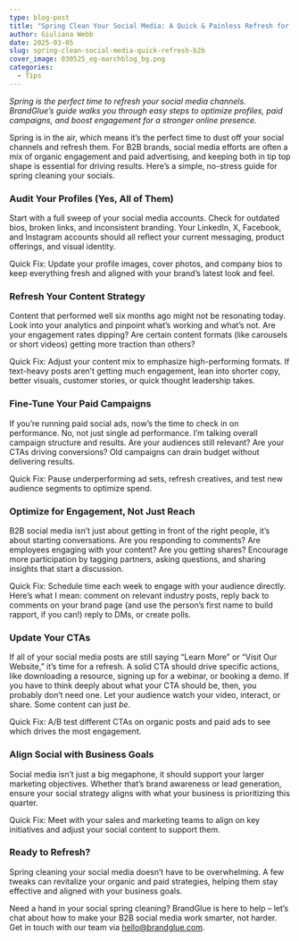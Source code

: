 ```yaml
---
type: blog-post
title: "Spring Clean Your Social Media: A Quick & Painless Refresh for B2Bs"
author: Giuliana Webb
date: 2025-03-05
slug: spring-clean-social-media-quick-refresh-b2b
cover_image: 030525_eg-marchblog_bg.png
categories:
  - Tips
---
```

*Spring is the perfect time to refresh your social media channels. BrandGlue’s guide walks you through easy steps to optimize profiles, paid campaigns, and boost engagement for a stronger online presence.*

Spring is in the air, which means it’s the perfect time to dust off your social channels and refresh them. For B2B brands, social media efforts are often a mix of organic engagement and paid advertising, and keeping both in tip top shape is essential for driving results. Here’s a simple, no-stress guide for spring cleaning your socials.

### Audit Your Profiles (Yes, All of Them)

Start with a full sweep of your social media accounts. Check for outdated bios, broken links, and inconsistent branding. Your LinkedIn, X, Facebook, and Instagram accounts should all reflect your current messaging, product offerings, and visual identity.

Quick Fix: Update your profile images, cover photos, and company bios to keep everything fresh and aligned with your brand’s latest look and feel.

### Refresh Your Content Strategy

Content that performed well six months ago might not be resonating today. Look into your analytics and pinpoint what’s working and what’s not. Are your engagement rates dipping? Are certain content formats (like carousels or short videos) getting more traction than others?

Quick Fix: Adjust your content mix to emphasize high-performing formats. If text-heavy posts aren’t getting much engagement, lean into shorter copy, better visuals, customer stories, or quick thought leadership takes.

### Fine-Tune Your Paid Campaigns

If you’re running paid social ads, now’s the time to check in on performance. No, not just single ad performance. I’m talking overall campaign structure and results. Are your audiences still relevant? Are your CTAs driving conversions? Old campaigns can drain budget without delivering results.

Quick Fix: Pause underperforming ad sets, refresh creatives, and test new audience segments to optimize spend.

### Optimize for Engagement, Not Just Reach

B2B social media isn’t just about getting in front of the right people, it’s about starting conversations. Are you responding to comments? Are employees engaging with your content? Are you getting shares? Encourage more participation by tagging partners, asking questions, and sharing insights that start a discussion.

Quick Fix: Schedule time each week to engage with your audience directly. Here’s what I mean: comment on relevant industry posts, reply back to comments on your brand page (and use the person’s first name to build rapport, if you can!) reply to DMs, or create polls. 

### Update Your CTAs

If all of your social media posts are still saying “Learn More” or “Visit Our Website,” it’s time for a refresh. A solid CTA should drive specific actions, like downloading a resource, signing up for a webinar, or booking a demo. If you have to think deeply about what your CTA should be, then, you probably don’t need one. Let your audience watch your video, interact, or share. Some content can just *be*.

Quick Fix: A/B test different CTAs on organic posts and paid ads to see which drives the most engagement. 

### Align Social with Business Goals

Social media isn’t just a big megaphone, it should support your larger marketing objectives. Whether that’s brand awareness or lead generation,  ensure your social strategy aligns with what your business is prioritizing this quarter.

Quick Fix: Meet with your sales and marketing teams to align on key initiatives and adjust your social content to support them.

### Ready to Refresh?

Spring cleaning your social media doesn’t have to be overwhelming. A few tweaks can revitalize your organic and paid strategies, helping them stay effective and aligned with your business goals. 

Need a hand in your social spring cleaning? BrandGlue is here to help – let’s chat about how to make your B2B social media work smarter, not harder. Get in touch with our team via [hello@brandglue.com](mailto:hello@brandglue.com).